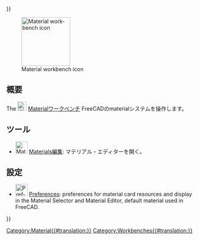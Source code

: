 <languages/>
{{UnfinishedDocu{{#translation:}}}}

{{Docnav/ja
|[[Inspection_Workbench/ja|Inspectionワークベンチ]]
|[[Mesh_Workbench/ja|Meshワークベンチ]]
|IconL=Workbench_Inspection.svg
|IconR=Workbench_Mesh.svg
}}

<div lang="en" dir="ltr" class="mw-content-ltr">
[[Image:Workbench_Material.svg|thumb|128px|Material workbench icon]]
</div>

<span id="Introduction"></span>
== 概要 ==

{{Version|1.0}}

The [[Image:Workbench_Material.svg|24px]] [[Material_Workbench|Materialワークベンチ]] FreeCADのmaterialシステムを操作します。

<span id="Tools"></span>
== ツール ==

* [[Image:Materials_Edit.svg|32px]] [[Materials_Edit|Materials編集]]: マテリアル・エディターを開く。 

<span id="Preferences"></span>
== 設定 ==

<div lang="en" dir="ltr" class="mw-content-ltr">
* [[File:Preferences-material.svg|32px]] [[Material_Preferences|Preferences]]: preferences for material card resources and display in the Material Selector and Material Editor, default material used in FreeCAD.
</div>


{{Docnav/ja
|[[Inspection_Workbench/ja|Inspectionワークベンチ]]
|[[Mesh_Workbench/ja|Meshワークベンチ]]
|IconL=Workbench_Inspection.svg
|IconR=Workbench_Mesh.svg
}}

[[Category:Material{{#translation:}}]]
{{Userdocnavi{{#translation:}}}}
[[Category:Workbenches{{#translation:}}]]